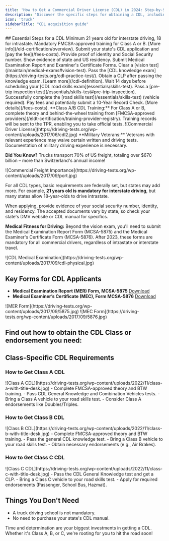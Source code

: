 ```yaml
---
title: 'How to Get a Commercial Driver License (CDL) in 2024: Step-by-Step Guide'
description: 'Discover the specific steps for obtaining a CDL, including requirements for Class A, B, and C licenses.'
icon: 'truck'
sidebarTitle: "CDL acquisition guide"
---
```

<Snippet file="andrei.mdx" />
## Essential Steps for a CDL

<Steps>
  <Step title="Age Requirement">
    Minimum 21 years old for interstate driving, 18 for intrastate.
  </Step>
  <Step title="Driver Training">
    Mandatory FMCSA-approved training for Class A or B. [More info](/eld-certification/overview).
  </Step>
  <Step title="Application and Fee">
    Submit your state's CDL application and [pay the fee](/fees-costs).
  </Step>
  <Step title="Identity and SSN Verification">
    Provide proof of identity and Social Security number.
  </Step>
  <Step title="Proof of Residency">
    Show evidence of state and US residency.
  </Step>
  <Step title="Medical Documentation">
    Submit Medical Examination Report and Examiner's Certificate Forms.
  </Step>
  <Step title="Vision Test">
    Clear a [vision test](/maintain/medical-exams#vision-test).
  </Step>
  <Step title="Knowledge Exam">
    Pass the [CDL knowledge exam](https://driving-tests.org/cdl-practice-test/).
  </Step>
  <Step title="Commercial Learner's Permit (CLP)">
    Obtain a CLP after passing the knowledge exam. [Learn more](/cdl-definition).
  </Step>
  <Step title="Skills Exam Wait Period">
    Wait 14 days before scheduling your [CDL road skills exam](essentials/skills-test).
  </Step>
  <Step title="Pre-Trip Inspection">
    Pass a [pre-trip inspection test](/essentials/skills-test#pre-trip-inspection).
  </Step>
  <Step title="Road Skills Test">
    Successfully complete the [road skills test](/essentials/skills-test) (vehicle required).
  </Step>
  <Step title="Finalization and Fees">
    Pay fees and potentially submit a 10-Year Record Check. [More details](/fees-costs).
  </Step>
</Steps>

<Tip>
  **Class A/B CDL Training:** For Class A or B, complete theory and behind-the-wheel training from [FMCSA-approved providers](/eldt-certification/training-provider-registry). Training records will be sent to the TPR, enabling you to take official tests.
</Tip>

<Frame>
  ![Commercial Driver License](https://driving-tests.org/wp-content/uploads/2017/06/cdl2.jpg)
</Frame>

<Tip>
  **Military Veterans:** Veterans with relevant experience may waive certain written and driving tests. Documentation of military driving experience is necessary.
</Tip>

**Did You Know?** Trucks transport 70% of US freight, totaling over $670 billion – more than Switzerland's annual income!

<Frame>
![Commercial Freight Importance](https://driving-tests.org/wp-content/uploads/2017/09/port.jpg)
</Frame>

For all CDL types, basic requirements are federally set, but states may add more. For example, **21 years old is mandatory for interstate driving**, but many states allow 18-year-olds to drive intrastate. 

When applying, provide evidence of your social security number, identity, and residency. The accepted documents vary by state, so check your state's DMV website or CDL manual for specifics. 

**Medical Fitness for Driving:** Beyond the vision exam, you'll need to submit the Medical Examination Report Form (MCSA-5875) and the Medical Examiner's Certificate Form (MCSA-5876). After 2023, these forms are mandatory for all commercial drivers, regardless of intrastate or interstate travel. 

<Frame>
![CDL Medical Examination](https://driving-tests.org/wp-content/uploads/2017/09/cdl-physical.jpg)
</Frame>

## Key Forms for CDL Applicants
- **Medical Examination Report (MER) Form, MCSA-5875** [Download](https://driving-tests.org/wp-content/uploads/2017/09/MedicalExaminationReportForm_091616_MCSA_5875.pdf)
- **Medical Examiner’s Certificate (MEC), Form MCSA-5876** [Download](https://driving-tests.org/wp-content/uploads/2017/09/Medical_Examiners_Certificate_Form_MCSA_5876_0.pdf)

<Frame>
![MER Form](https://driving-tests.org/wp-content/uploads/2017/09/5875.jpg)
</Frame>
<Frame>
![MEC Form](https://driving-tests.org/wp-content/uploads/2017/09/5876.jpg)
</Frame>

## Find out how to obtain the CDL Class or endorsement you need:

## Class-Specific CDL Requirements

### How to Get Class A CDL
<Frame>
![Class A CDL](https://driving-tests.org/wp-content/uploads/2022/11/class-a-with-title-desk.jpg)
</Frame>
- Complete FMCSA-approved theory and BTW training.
- Pass CDL General Knowledge and Combination Vehicles tests.
- Bring a Class A vehicle to your road skills test.
- Consider Class A endorsements like Doubles/Triples.

### How to Get Class B CDL
<Frame>
![Class B CDL](https://driving-tests.org/wp-content/uploads/2022/11/class-b-with-title-desk.jpg)
</Frame>
- Complete FMCSA-approved theory and BTW training.
- Pass the general CDL knowledge test.
- Bring a Class B vehicle to your road skills test.
- Obtain necessary endorsements (e.g., Air Brakes).

### How to Get Class C CDL
<Frame>
![Class C CDL](https://driving-tests.org/wp-content/uploads/2022/11/class-c-with-title-desk.jpg)
</Frame>
- Pass the CDL General Knowledge test and get a CLP.
- Bring a Class C vehicle to your road skills test.
- Apply for required endorsements (Passenger, School Bus, Hazmat).

## Things You Don't Need
- A truck driving school is not mandatory.
- No need to purchase your state's CDL manual.

Time and determination are your biggest investments in getting a CDL. Whether it's Class A, B, or C, we're rooting for you to hit the road soon!
<Snippet file="cdl-premium.mdx" />